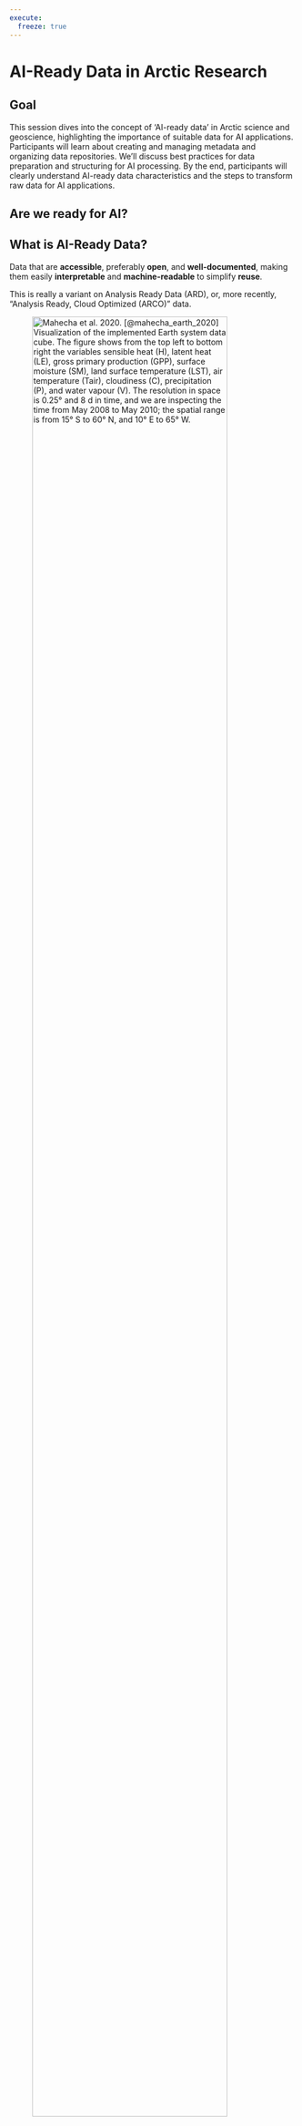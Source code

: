 ```yaml
---
execute:
  freeze: true
---
```

# AI-Ready Data in Arctic Research

## Goal {.unnumbered}
This session dives into the concept of 'AI-ready data' in Arctic science and geoscience, highlighting the importance of suitable data for AI applications. Participants will learn about creating and managing metadata and organizing data repositories. We'll discuss best practices for data preparation and structuring for AI processing. By the end, participants will clearly understand AI-ready data characteristics and the steps to transform raw data for AI applications.

## Are we ready for AI?

::: {.callout-tip}
## What is AI-Ready Data?

Data that are **accessible**, preferably **open**, and **well-documented**, making them easily **interpretable** and **machine-readable** to simplify **reuse**.
:::

This is really a variant on Analysis Ready Data (ARD), or, more recently, "Analysis Ready, Cloud Optimized (ARCO)" data.

![Mahecha et al. 2020. [@mahecha_earth_2020] Visualization of the implemented Earth system data cube. The figure shows from the top left to bottom right the variables sensible heat (H), latent heat (LE), gross primary production (GPP), surface moisture (SM), land surface temperature (LST), air temperature (Tair), cloudiness (C), precipitation (P), and water vapour (V). The resolution in space is 0.25° and 8 d in time, and we are inspecting the time from May 2008 to May 2010; the spatial range is from 15° S to 60° N, and 10° E to 65° W.](../images/ai-ready/mahecha_data_cube.png){.lightbox width=90%}

Working with `xarray` and `zarr`, one can access many multi-petabyte earth systems datasets like CMIP6 (Coupled Model Intercomparison Project Phase 6) and ERA5 (Earth Re). For an overview of Zarr, see the Arctic Data Center Scalable Computing course [chapter on Zarr](https://learning.nceas.ucsb.edu/2024-03-arctic/sections/zarr.html).

Take, for example, the ERA5 reanalysis dataset [@noauthor_era5_nodate], which is normally downloadable in bulk from the Copernicus Data Service. [ARCO-ERA5](https://github.com/google-research/arco-era5
) is an Analysis Ready, Cloud Optimized variant of ERA5 which has been reprocessed into a consistent 0.25° global grid, and chunked and saved in Zarr format with extensive metadata such that spatial and temporal subsets are easily extracted. Hosted on the Google Cloud Storage service in a public bucket (`gcp-public-data-arco-era5`), anyone can easily access slices of this massive multi-petabyte dataset from anywhere on the Internet, and can be doing analysis in seconds. Let's take a quick peek at this massive dataset:


```python
import xarray

ds = xarray.open_zarr(
    'gs://gcp-public-data-arco-era5/ar/full_37-1h-0p25deg-chunk-1.zarr-v3',
    chunks=None,
    storage_options=dict(token='anon')
)
ds
```

![](../images/ai-ready/era5-zarr-arco.png){.lightbox width=100%}

With one line of code, we accessed 273 climate variables (e.g., `2m_temperature`, `evaporation`, `forecast_albedo`) spanning 8 decades at hourly time scales. And while this dataset is massive, we can explore it from the comfort of our laptop (not all at once, for which we would need a bigger machine!).

So, there's nothing really special about AI-Ready data, in that a lot of the core requirements for Analysis Ready Data are exactly what are needed for AI modeling as well. Labeling is probably the main difference. Neverthless, many groups have gotten motivated by the promise of AI, and particularly machine learning, across disciplines. For example, the federal government has been ramping up readiness for AI across many agencies. In 2019, the White House Office of Science Technology and Policy (OSTP) started an AI-Readiness matrix, which was followed shortly by the National AI Initiative Act in 2020 [@long_ai-ready_2023].

![](https://bipartisan-policy-center.imgix.net/wp-content/uploads/2023/02/AI-Ready-Open-Data.jpg?auto=compress,format&q=90&ixlib=imgixjs-3.4.2&w=4088){.lightbox width=100%}

For example, management agencies have started entire new programs to prepare data and staff for the introduction of AI and machine learning into their processes. One such program with a focus on AI-Ready data is NOAA's Center for Artificial Intelligence (NCAI).

![[NOAA NCAI](https://www.noaa.gov/ai)](../images/ai-ready/noaa-ncai.png){.lightbox width=100%}

In beginning to define AI-Ready data for NOAA, [Christensen et al. 2020](https://www.star.nesdis.noaa.gov/star/documents/meetings/2020AI/presentations/202010/20201022_Christensen.pdf) defined several axes for evaluation, including data quality, data acess, and data documentation. We'll be dinving into many of these today and over the course of the week.

::: {layout="[1,1,1]"}

::: {.callout-tip}
## Data Quality

- Completeness
- Consistency
- Lack of bias
- Timeliness
- Provenance and Integrity
:::

::: {.callout-tip}
## Data Access

- Formats
- Delivery options
- Usage rights
- Security / privacy
:::

::: {.callout-tip}
## Data Documentation

- Dataset Metadata
- Data dictionary
- Identifier
:::

:::

## Open Data Foundations

Preservation and open data access are the foundation of Analysis-Ready and AI-ready data. While all modeling and analysis requires access to data, the ability for AI to encompass massive swaths of information and combine disparate data streams makes open data incredibly valuable. And while the open data movement has seen massive growth and adoption, it's an unfortunate fact that most research data collected today are still not published and accessible, and challenges to the realization of open data outlined by Reichman et al. (2011) are still prominent today [@reichman_challenges_2011]. 

## Arctic Data Center

Nevertheless, progress has been made. The National Science Foundation [Office of Polar Programs Data, Code, and Sample Management Policy (DCL 22-106)](https://www.nsf.gov/pubs/2022/nsf22106/nsf22106.jsp) embraces the need to preserve, document, and share the data and results from NSF-funded research, and since 2016 has funded the Arctic Data Center to provide services supporting reseach community data needs. The center provides [data submission guidelines](https://arcticdata.io/submit/) and data curation support to create well-documented, understandable, and reusable data from the myriad projects funded by NSF and globally each year. In short, the Arctic Data Center provides a long-term home for over 7000 open, Arctic datasets that are AI-Ready. Researchers increasingly deposit large datasets from remote sensing campaigns using unmanned aerial vehicles (UAV), field expeditions, and observing networks, all of which are prime content for AI.

::: {.column-margin}
![](../images/ai-ready/arctic-data-center.png)
:::

::: {.column-page-right}
![Arctic Data Center Catalog](../images/ai-ready/adc-catalog.png){.lightbox width=100%}
:::

In addition to raw observational data and remote sensing imagery, the ADC also stores and distributes model output, labeled training data, and other derived data products. A recent example comes from the Permafrost Discovery Gateway project, in which Neitze et al. used machine learning on multispectral PlanetScope imagery to extract high-resolution geospatial footprints for retrogressive thaw slumps (RTS) and active layer detachment (ALD) slides across the circum-Arctic permafrost region [@nitze_darts_2024]. In addition, the dataset includes human-generated training labels, processing code, and model checkpoints -- just what is needed for further advances in this critical field of climate research.

::: {.column-margin}
![](../images/ai-ready/rts-feature.png){.lightbox width=100%}
:::

![DARTS retrogressive thaw slump dataset [doi:10.18739/A2RR1PP44](https://doi.org/10.18739/A2RR1PP44) ](../images/ai-ready/darts-dataset.png){.lightbox width=100%}

While this and other valuable data for cross-cutting analysis are available from the Arctic Data Center, there are many other repositories that hold relevant data as well. Regardless of which repository a researher has chosen to share their data, the important thing to remember is to do so -- data on your laptop or a University web server are rarely accessible and ready for reuse.

## DataONE

[DataONE](https://dataone.org) is a network designed to connect over [60 global data repositories](https://www.dataone.org/network/) (and growing) to improve the discoverability and accessiblilty of data from across the  world. DataONE provides global data search and discovery by harmonizing myriad metadata standards used across the world, and providing an interoperability API across repositories to make datasets **findable** and programatically **accessible** regardless of where they live.

![](../images/ai-ready/dataone-network.png){.lightbox width=100%}

For example, a query across DataONE in 2024 revealed over 4500 datasets held by 16 different repositories, most of which are not specifically tied to Greenland research, per se.

![](../images/ai-ready/dataone-greenland-datasets.png){.lightbox width=100%}

Looking across the whole of the Arctic, we found over 98,000 datasets from 39 data repositories. It is notable that only 6 of those repositories are focused on Arctic research (like the Arctic Data Center), while the rest are either general repositories or discipline specific repositories. For example, [Pangaea](https://www.pangaea.de/) as a generalist repository has the most datasets with over 10,000, but there are also significant and important data sets on archeology ([TDAR](https://www.tdar.org/)), hydrology ([HydroShare](https://www.hydroshare.org/)) and geochemistry ([EarthChem](https://www.earthchem.org/)).

![Graph of Arctic Data across DataONE](../images/ai-ready/dataone-arctic-datasets.png){.lightbox width=100%}

## Metadata harmonization

One of the main roles of DataONE is to promote interoperability and improve the quality and discoverability of global data holdings -- all of direct benefit to AI Ready data. DataONE promotes the use of detailed, discipline-specific metadata standards that enable researchers to comprehensively document the structure, contents, context, and protocols used when collecting data. For example, a good metadata record records not only the bibliographic information about the Dataset creators, but also documents the spatial and temporal extent of the data, the methods used to collect it, the types of measured properties that were observed or modeled, and other details that are fundamental to the proper interpretation and reuse of the data. Different disciplines focus on different standards: in ecology and environmental science, where biological metadata on taxonomy are important, the [Ecological Metadata Language (EML)](https://eml.ecoinformatics.org) is used extensively, whereas in geospatial science where time and space are critical, the emphasis is on the ISO 19115 family of metadata standards. Overall, DataONE supports more than a dozen metadata variants, and can be extended to support more. Across the Arctic, we find datasets that use many different metadata approaches.

![](../images/ai-ready/dataone-arctic-metadata.png){.lightbox width=100%}

DataONE harmonizes these standards by cross-walking them conceptually and making the data available for search through an integrated discovery portal and API. And DataONE promotes semantic labeling of the data as well, particularly for measurement types (e.g., `fork length` for fish length meeasurements) and dataset classification [@chong_enhancing_2024]. These annotations are indexed against controlled, ontologically-precise term labels that are stored in queryable systems. For example, the [Ecosystem Ontology (ECSO](https://bioportal.bioontology.org/ontologies/ECSO/), the [Environment Ontology (ENVO)](https://sites.google.com/site/environmentontology/about-envo), and many others contain precisely defined terms that are useful for precise dataset labeling to differentiate subtly different terms and concepts. 

![A sub-Arctic salmon-related dataset [@game_salmon_2018], showing annotations for each of the measured variables in the dataset. Each annotation is to a precisely defined concept or term from a controlled vocabulary, allowing subtle differences in methodology to be distinguished, which helps with both data discovery and proper reuse. The underlying metadata model is machine-readable, allowing search systems, and amchine learning harvesters to make use of this structured label data.](../images/ai-ready/dataone-annotation-salmon.png){.lightbox width=100%}

## Croissant metadata for machine learning

While domain-specific metadata dialects continue to proliferate, an increasing number of data repositories support **[schema.org](https://schema.org)** as a *lingua franca* to describe datasets on the web for discoverability. The [Science on Schema.org (SOSO)](https://science-on-schema.org) project provides interoperability guidelines for using schema.org metadata in dataset landing pages, and DataONE supports search across repositories that produce schema.org. That said, the dialect is fairly lightweight, somewhat lossely defined, and therefore permits some ambiguity in usage. But it has the major advantage that, as a graph-based metadata dialect, it can be easily extended to support new terms and use cases.

The **Croissant specification** [@benjelloun_croissant_2024] extends schema.org with more precise and structured metadata to enable machine-interpretation and use of datasets across multiple tools. While the vocabulary is not as rich as, for example, the ISO 19115 metadata for geospatial metadata, it does provide a more strict structural definition of data types and contents that plain schema.org. A quote from the specification illustrates its intended scope [@benjelloun_croissant_2024]:

> The Croissant metadata format simplifies how data is used by ML models. It provides a vocabulary for dataset attributes, streamlining how data is loaded across ML  frameworks such as PyTorch, TensorFlow or JAX. In doing so, Croissant enables the interchange of datasets between ML frameworks and beyond, tackling a variety of discoverability, portability, reproducibility, and responsible AI (RAI) challenges.

Croissant has also explicitly defined [metadata to meet the needs of machine-learning tools and algorithms](https://docs.mlcommons.org/croissant/docs/croissant-spec.html#ml-specific-features). For example,  Crosissant supports the definition of categorical values, data splits for training, testing, and prediction, labels/annotations, specification of bounding boxes and segmentation masks.

**Label Data.** As an example, Crioissant has specific metadata fields designed to capture which fields with the data contain critical label data, which are used by supervised learning workflows. The Croissant metadata class `cr:Label` can be used in a `RecordSet` to indicate that a specific field contians labels that apply to the that record.

```json
{
  "@type": "cr:RecordSet",
  "@id": "images",
  "field": [
    {
      "@type": "cr:Field",
      "@id": "images/image"
    },
    {
      "@type": "cr:Field",
      "@id": "images/label",
      "dataType": ["sc:Text", "cr:Label"]
    }
  ]
}
```

The intention is that multiple tools, all supporting the Crosissant metadata model, will be able to exchange ML-related data seamlessly. A number of ML tools support Croissant out-of-the-box, but only a tiny fraction of the datasets available today use this nascent vocabulary. In addition, it lacks the sophistication of Analysis Ready, Cloud Optimized (ARCO) data standards like Zarr that permit seamless access to massive data with minimal overhead. But it has a lot of promise for streamlining AI-Ready data, and can be used on top of exiting standards like Zarr. 

![Common ML data providers like [Hugging Face](https://huggingface.co/) and [Kaggle](https://www.kaggle.com/) could use Croissant to produce ML-optimized datasets, which in turn can be seamlessly loaded and used with compatible ML libraries such as TensorFlow and PyTorch. Image credit: [@benjelloun_croissant_2024]](../images/ai-ready/criossant-cross-product.png){.lightbox width=100%}


## Data Quality

One of the primary determinants of AI-Ready data is whether the data are of sufficient quality for the intended purpose. While the quality of a dataset may have been high for the iniital hypothesis for which it was generated, it might be quite low (e.g., due to biased or selective sampling) at the scales at which machine learning might operate. Consequently, it is fundamentally important to assess the quality of datasets during the planning and execution of an AI project. Questions such as the following would be of prime interest:

- Does the dataset represent the complete population of interest?
- Does training data reflect an unbiased sample of that population?
- Are the data well-documented, enabling methodological interpretation?
- Did data collection procedures follow standards for responsible AI and ethical reseatch practices?
- Are the data **Tidy** (normalized) and structured (see [Tidy Data lesson](https://learning.nceas.ucsb.edu/2024-02-arctic/session_07.html))?
- Are geospatial data accessibly structured, with sufficient metadata (e.g., about the Coordinate Reference System)?
- ...

![](../images/ai-ready/quality-bullseye.png){.lightbox width=100%}

Many of these issues are encompassed by the **FAIR Principles**, which are intended to ensure that published data are Finadable, Accessible, Interoperable, and Reusable [@wilkinson_fair_2016; @wilkinson_design_2018]. While there are a huge variety of methods to assess data quality in use across disciplines, some groups have started to harmonize rubrics for data quality and how to represent data quality results in metadata records (see [@peng_harmonizing_2024]).

DataONE is one such group that has operationalized FAIR Assessment [@peng_harmonizing_2024]. Within the DataONE network, all compatible datasets are evaluated using an automated FAIR rubric which rates the dataset on 52 FAIR checks [@jones_quantifying_2019; @jones_metadig_2016]. Each of these checks is atomic, and looks at a small facet of the dataset quality, but combined they give a powerful assessment of dataset readiness for various analytical purposes. And these suites of checks are extensible, so different groups can create suites of automated quality assessment checks that match their needs and recommendations as a community.

::: {.column-page-right}
![DataONE FAIR assessment](../images/ai-ready/metadig-report.png){.lightbox width=100%}
:::

We see a marked improvement in dataset quality across the FAIR axes as datasets go through our curation process at the Arctic Data Center. 

The Arctic Data Center team is currently working to extend this quality assessment suite to deeper data quality checks. Most of the current checks are based on metadata, mainly because these are accessible through the centralized DataONE network, whereas data are distributed throughout the network, and are much larger. The ADC data quality suite will assess generic quality checks and domain-specific quality checks to produce both dataset-level and project-level quality reports. Some of the key types of checks that are posisble with the system include:

| Generic Checks | Domain/Discipline Checks |
|----------------|--------------------------|
| Domain and range values | Tree diameters don’t get smaller |
| Data type conformance | Unit and measurement semantics |
| Data model normal | Species taxonomy consistent |
| Checksum matches metadata | Outlier flagging |
| Malware scans | Allometric relations among variables |
| Characters match encoding | Calibration and Validation conformance |
| Primary keys unique | Temporal autocorrelation |
| Foreign keys valid | Data / model agreement |

: {.striped .hover .primary}

## ESIP AI-Readiness Checklist

To round out our survey of AI-Readiness in data, let's look at the [AI-Readiness Checklist](https://esip.figshare.com/articles/online_resource/Checklist_to_Examine_AI-readiness_for_Open_Environmental_Datasets/19983722/1?file=35578457) that has been developed by an inter-agency collaboration at the Earth Science Information Partners (ESIP) [@noauthor_checklist_2022]. This checklist was designed as a way to evaluate the readiness of a data product for use in specific AI workflows, but it is general enough to apply to a wide variety of datasets. In general, the checklist asks questions about four major areas of readiness:

- Data Preparation
- Data Quality
- Data Documentation
- Data Access

The challenge with this checklist and others is that readiness is truly in the eye of the beholder. Each project has unique data needs, and what is a fine dataset for one analytical purpose (e.g., a regional model) may be entirely inadequate for another (e.g., a pan-Arctic model).

::: {.callout-note}

## Exercise: Assess Dataset Readiness

There are a huge variety of datasets available from DataONE and the Arctic Data Center, and many other repositories. In this exercise we will do a quick assessment of AI Readiness for the ice wedge polygon permafrost dataset from the Permafrost Discovery Gateway project [[@nitze_darts_2024]], using the ESIP AI-Readiness Checklist.

Link to dataset: 
- [doi:10.18739/A2KW57K57](https://doi.org/110.18739/A2KW57K57)
- Visualize [Permafrost Ice Wedge Polygon data](https://arcticdata.io/catalog/portals/permafrost?lt=69.73643449765498&ln=-162.22533942712903&ht=1666.4585052745265&hd=313.1881417811606&p=-37.45517854691816&r=359.9984565878772&el=iwp%2Cosm%2Cahri) on PDG: 

We're going to break into groups, and each group will work on a portion of the evaluation for the dataset. The groups are: 

- Group A (Preparation)
- Group B (Data Quality)
- Group C (Data Documentation)
- Group D (Data Access)

Instructions:
- Make a copy of the [AI-Readiness Checklist spreadsheet](https://docs.google.com/spreadsheets/d/1Kvxt7pUBkr4zdewoOXDHozRrtv9PITpbf625Ri6cqTc/edit?gid=1655512527#gid=1655512527)
- Split into 4 groups and try to quickly answer the questions (we won't really have time, so don't get too bogged down)

Questions to consider as you are doing the assessment:
- How much time would it take for you to do a true assessment?
- How useful would this assessment be to you if it were available for most datasets?
- Is there a correct answer to the checklist questions?

:::

![](../images/ai-ready/iwp-pdg.png){.lightbox width=100%}

